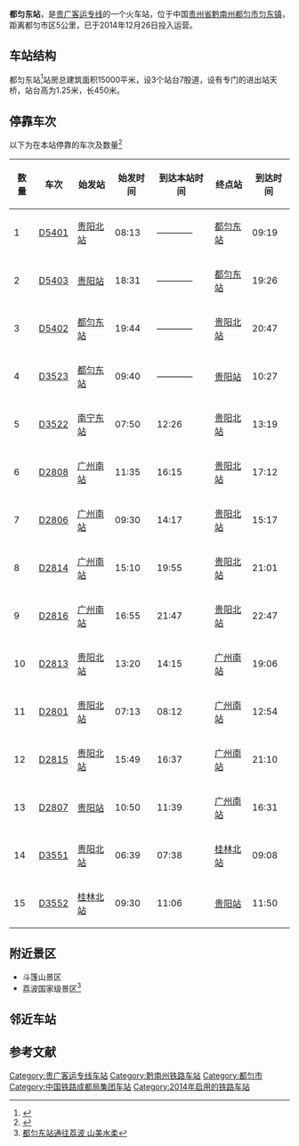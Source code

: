 {{Infobox China railway station
|车站名称 = 都匀东站
|图片 = 
|车站名称拼音 = Dūyúndōng Zhàn
|电报码 = KJW
|拼音码 = DYD
|英文名称 = Duyundong Railway Station<ref>{{Cite web |url=http://news.sina.com.cn/o/2012-09-18/080725196193.shtml |title=铁道部:火车站名含"东西南北"统一改用拼音 |accessdate=2015-11-16 |archive-date=2017-07-30 |archive-url=https://web.archive.org/web/20170730073100/http://news.sina.com.cn/o/2012-09-18/080725196193.shtml |dead-url=no }}</ref><ref>{{cite journal |author=铁道部运输局|journal=铁路客货运输专刊|year=2012|issue=4|title=关于明确铁路车站站名英文译法的通知 运营运调电[2012]1911号|pages=6}}</ref>
|车站位置 = [[中国|中国]][[贵州省|贵州省]][[黔南布依族苗族自治州|黔南布依族苗族自治州]][[都匀市|都匀市]][[匀东镇|匀东镇]]
|坐标 = {{coord|26|10|11.47|N|107|34|51.61|E|display=inline,title}}
|归属 = [[成都铁路局|成都铁路局]]
|线路 = [[贵广高速铁路|贵广高速铁路]]、[[貴南客运专线|貴南客运专线]]（建設中）
|车站等级 = [[二等站_(中国大陆)|二等站]]
|月台数目 = 3
|站台面 = 7
|股道数目 = 17 
}}

'''都匀东站'''，是[[贵广客运专线|贵广客运专线]]的一个火车站，位于中国[[贵州省|贵州省]][[黔南州|黔南州]][[都匀市|都匀市]][[匀东镇|匀东镇]]，距离都匀市区5公里，已于2014年12月26日投入运营。

==车站结构==
都匀东站<ref>{{Cite web |url=http://www.gywb.cn/content/2014-12/22/content_2080661.htm |title=都匀东站介绍 |accessdate=2015-01-06 |archive-date=2015-04-01 |archive-url=https://web.archive.org/web/20150401201534/http://gywb.cn/content/2014-12/22/content_2080661.htm |dead-url=no }}</ref>站房总建筑面积15000平米，设3个站台7股道，设有专门的进出站天桥，站台高为1.25米，长450米。

==停靠车次==
以下为在本站停靠的车次及数量<ref>{{Cite web |url=http://train.qunar.com/station.htm?fromStation=%E9%83%BD%E5%8C%80%E4%B8%9C&ex_track=bd_aladding_train_s1_chezhan |title=去哪儿网 都匀东站列车停靠次数查询 |accessdate=2015-01-06 |archive-date=2016-03-04 |archive-url=https://web.archive.org/web/20160304191342/http://train.qunar.com/station.htm?fromStation=%E9%83%BD%E5%8C%80%E4%B8%9C&ex_track=bd_aladding_train_s1_chezhan |dead-url=no }}</ref>
{| class="wikitable"
|-
! 数量 !! 车次  !! 始发站 !! 始发时间 !! 到达本站时间 !! 终点站 !! 到达时间  
|-
| 1 || [[D5401|D5401]] ||[[贵阳北站|贵阳北站]] || 08:13 || ———— ||[[都匀东站|都匀东站]] ||09:19
|-
| 2 || [[D5403|D5403]] ||[[贵阳站|贵阳站]] || 18:31 || ———— ||[[都匀东站|都匀东站]] ||19:26
|-
| 3 || [[D5402|D5402]] ||[[都匀东站|都匀东站]] || 19:44 || ———— ||[[贵阳北站|贵阳北站]] ||20:47
|-
| 4 || [[D3523|D3523]] ||[[都匀东站|都匀东站]] || 09:40 || ———— ||[[贵阳站|贵阳站]] ||10:27
|-
| 5 || [[D3522|D3522]] ||[[南宁东站|南宁东站]] || 07:50 || 12:26 ||[[贵阳北站|贵阳北站]] ||13:19
|-
| 6 || [[D2808|D2808]] ||[[广州南站|广州南站]] || 11:35 || 16:15 ||[[贵阳北站|贵阳北站]] ||17:12
|-
| 7 || [[D2806|D2806]] ||[[广州南站|广州南站]] || 09:30 || 14:17 ||[[贵阳北站|贵阳北站]] ||15:17
|-
| 8 || [[D2814|D2814]] ||[[广州南站|广州南站]] || 15:10 || 19:55 ||[[贵阳北站|贵阳北站]] ||21:01
|-
| 9 || [[D2816|D2816]] ||[[广州南站|广州南站]] || 16:55 || 21:47 ||[[贵阳北站|贵阳北站]] ||22:47
|-
| 10 || [[D2813|D2813]] ||[[贵阳北站|贵阳北站]] || 13:20 || 14:15 ||[[广州南站|广州南站]] ||19:06 
|-
| 11 || [[D2801|D2801]] ||[[贵阳北站|贵阳北站]] || 07:13 || 08:12 ||[[广州南站|广州南站]] ||12:54
|-
| 12 || [[D2815|D2815]] ||[[贵阳北站|贵阳北站]] || 15:49 || 16:37 ||[[广州南站|广州南站]] ||21:10
|-
| 13 || [[D2807|D2807]] ||[[贵阳站|贵阳站]] || 10:50 || 11:39 ||[[广州南站|广州南站]] ||16:31
|-
| 14 || [[D3551|D3551]] ||[[贵阳北站|贵阳北站]] || 06:39 || 07:38 ||[[桂林北站|桂林北站]] ||09:08
|-
| 15 || [[D3552|D3552]] ||[[桂林北站|桂林北站]] || 09:30 || 11:06 ||[[贵阳站|贵阳站]] ||11:50
|}

==附近景区==
*斗篷山景区
*荔波国家级景区<ref>[http://news.163.com/15/0106/07/AF8QPQ4F00014AED.html 都匀东站通往荔波 山美水柔]{{Dead link|date=2020年1月 |bot=InternetArchiveBot |fix-attempted=yes }}</ref>

==邻近车站==
{{start rail box|[[中国铁路|中国铁路]]}}
{{s-inop|[[贵定县站|贵定县站]]|[[贵阳北站|贵阳北]]方向}}
{{s-line|[[贵广客运专线|贵广客运专线]]<br />← 46km 都匀东站 26km →}}
{{s-inop|[[三都县站|三都县站]]|[[广州南站|广州南]]方向}}
{{s-end}}

==参考文献==
{{reflist}}

{{贵广客运专线}}
{{贵南客运专线}}
{{贵州省铁路}}

[[Category:贵广客运专线车站|Category:贵广客运专线车站]]
[[Category:黔南州铁路车站|Category:黔南州铁路车站]]
[[Category:都匀市|Category:都匀市]]
[[Category:中国铁路成都局集团车站|Category:中国铁路成都局集团车站]]
[[Category:2014年启用的铁路车站|Category:2014年启用的铁路车站]]